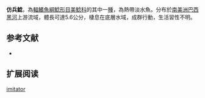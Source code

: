 {{Speciesbox
| name = 仿兵鯰
| image = Corydoras imitator.jpg
| image_width = 250px
| image_caption = 
| status = NE
| status_system = IUCN3.1
| genus = Corydoras
| species = imitator 
| authority = [[Nijssen_&_Isbrücker|Nijssen & Isbrücker]], 1983
| synonyms = 
}}

'''仿兵鯰'''，為[[輻鰭魚綱|輻鰭魚綱]][[鯰形目|鯰形目]][[美鯰科|美鯰科]]的其中一[[種|種]]，為熱帶淡水魚。分布於[[南美洲|南美洲]][[巴西|巴西]][[黑河|黑河]]上游流域，體長可達5.6公分，棲息在底層水域，成群行動，生活習性不明。

==参考文献==
*{{FishBase_species|genus=Corydoras|species=imitator |year=2014|month=11}}

== 扩展阅读 ==
{{refbegin}}
{{wikispecies-inline|Corydoras imitator |仿兵鯰}}
{{refend}}
{{Taxonbar|from=Q357228}}

[[Category:兵鯰屬|imitator]]